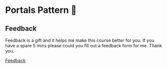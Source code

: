 
<Meta title="Lessons/12 - Portals 🚧/01-Lesson" />

# Portals Pattern 🚧

## Feedback

Feedback is a gift and it helps me make this course better for you. If you have a spare 5 mins please could you fill out a feedback form for me. Thank you.

[Feedback](https://forms.gle/5sC3HjT65esicY5C9)
